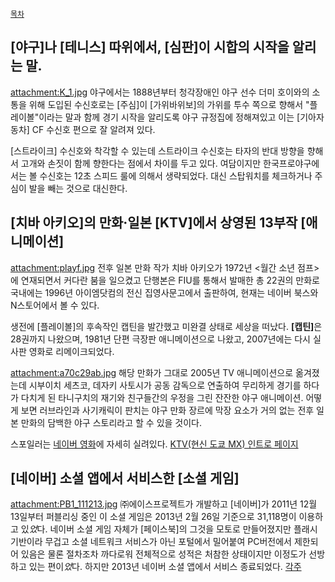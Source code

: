  [[목차]]
 
== [야구]나 [테니스] 따위에서, [심판]이 시합의 시작을 알리는 말.  ==
attachment:K_1.jpg
야구에서는 1888년부터 청각장애인 야구 선수 더미 호이와의 소통을 위해 도입된 수신호로는 [주심]이 [가위바위보]의 가위를 투수 쪽으로 향해서 "플레이볼"이라는 말과 함께 경기 시작을 알리도록 야구 규정집에 정해져있고 이는 [기아자동차] CF 수신호 편으로 잘 알려져 있다.

[스트라이크] 수신호와 착각할 수 있는데 스트라이크 수신호는 타자의 반대 방향을 향해서 고개와 손짓이 함께 향한다는 점에서 차이를 두고 있다. 여담이지만 한국프로야구에서는 볼 수신호는 12초 스피드 룰에 의해서 생략되었다. 대신 스탑워치를 체크하거나 주심이 발을 빼는 것으로 대신한다.
== [치바 아키오]의 만화·일본 [KTV]에서 상영된 13부작 [애니메이션] ==
attachment:playf.jpg
전후 일본 만화 작가 치바 아키오가 1972년 <월간 소년 점프>에 연재되면서 커다란 붐을 일으켰고 단행본은 FIU를 통해서 발매한 총 22권의 만화로 국내에는 1996년 아이엠닷컴의 전신 집영사문고에서 출판하여, 현재는 네이버 북스와 N스토어에서 볼 수 있다.

생전에 [플레이볼]의 후속작인 캡틴을 발간했고 미완결 상태로 세상을 떠났다. '''[캡틴]'''은 28권까지 나왔으며, 1981년 단편 극장판 애니메이션으로 나왔고, 2007년에는 다시 실사판 영화로 리메이크되었다.

attachment:a70c29ab.jpg
해당 만화가 그대로 2005년 TV 애니메이션으로 옮겨졌는데 시부이치 세츠코, 데자키 사토시가 공동 감독으로 연출하여 무리하게 경기를 하다가 다치게 된 타니구치의 재기와 친구들간의 우정을 그린 잔잔한 야구 애니메이션. 어떻게 보면 러브라인과 사기캐릭이 판치는 야구 만화 장르에 막장 요소가 거의 없는 전후 일본 만화의 담백한 야구 스토리라고 할 수 있을 것이다.

스포일러는 [http://movie.naver.com/movie/bi/mi/basic.nhn?code=69095 네이버 영화]에 자세히 실려있다. [http://www.mxtv.co.jp/playball KTV(현신 도쿄 MX) 인트로 페이지]
== [네이버] 소셜 앱에서 서비스한 [소셜 게임] ==
attachment:PB1_111213.jpg
㈜에이스프로젝트가 개발하고 [네이버]가 2011년 12월 13일부터 퍼블리싱 중인 이 소셜 게임은 2013년 2월 26일 기준으로 31,118명이 이용하고 있''었''다. 네이버 소셜 게임 자체가 [페이스북]의 그것을 모토로 만들어졌지만 플래시 기반이라 무겁고 소셜 네트워크 서비스가 아닌 포털에서 밀어붙여 PC버전에서 제한되어 있음은 물론 절차조차 까다로워 전체적으로 성적은 처참한 상태이지만 이정도가 선방하고 있는 편이''었''다. 하지만 2013년 네이버 소셜 앱에서 서비스 종료되었다.
[[각주]]
